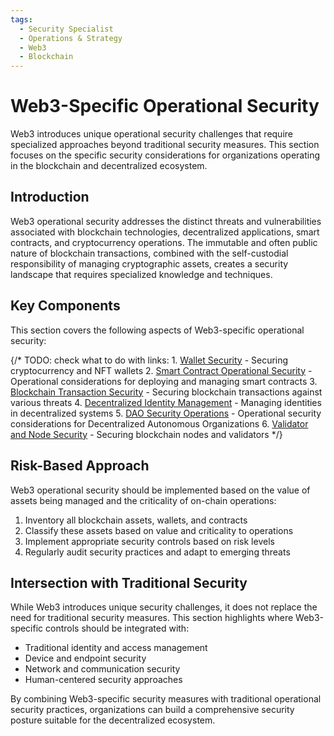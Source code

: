 ```yaml
---
tags:
  - Security Specialist
  - Operations & Strategy
  - Web3
  - Blockchain
---
```



<TagProvider>
<TagFilter />

# Web3-Specific Operational Security

<TagList tags={frontmatter.tags} />
<AttributionList contributors={frontmatter.contributors} />

Web3 introduces unique operational security challenges that require specialized approaches beyond traditional security measures. This section focuses on the specific security considerations for organizations operating in the blockchain and decentralized ecosystem.

## Introduction

Web3 operational security addresses the distinct threats and vulnerabilities associated with blockchain technologies, decentralized applications, smart contracts, and cryptocurrency operations. The immutable and often public nature of blockchain transactions, combined with the self-custodial responsibility of managing cryptographic assets, creates a security landscape that requires specialized knowledge and techniques.

## Key Components

This section covers the following aspects of Web3-specific operational security:

{/* TODO: check what to do with links:  1. [Wallet Security](./wallet-security.md) - Securing cryptocurrency and NFT wallets
2. [Smart Contract Operational Security](./smart-contract-opsec.md) - Operational considerations for deploying and managing smart contracts
3. [Blockchain Transaction Security](./transaction-security.md) - Securing blockchain transactions against various threats
4. [Decentralized Identity Management](./decentralized-identity.md) - Managing identities in decentralized systems
5. [DAO Security Operations](./dao-security.md) - Operational security considerations for Decentralized Autonomous Organizations
6. [Validator and Node Security](./validator-node-security.md) - Securing blockchain nodes and validators */}

## Risk-Based Approach

Web3 operational security should be implemented based on the value of assets being managed and the criticality of on-chain operations:

1. Inventory all blockchain assets, wallets, and contracts
2. Classify these assets based on value and criticality to operations
3. Implement appropriate security controls based on risk levels
4. Regularly audit security practices and adapt to emerging threats

## Intersection with Traditional Security

While Web3 introduces unique security challenges, it does not replace the need for traditional security measures. This section highlights where Web3-specific controls should be integrated with:

- Traditional identity and access management
- Device and endpoint security
- Network and communication security
- Human-centered security approaches

By combining Web3-specific security measures with traditional operational security practices, organizations can build a comprehensive security posture suitable for the decentralized ecosystem.

</TagProvider>
